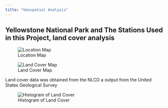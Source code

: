 ```yaml
---
title: "Geospatial Analysis"
---
```


## Yellowstone National Park and The Stations Used in this Project, land cover analysis

![Location Map](Images/geospatial/LocationMap.jpg)

![Land Cover Map](Images/geospatial/LandCoverMap.jpg)

Land cover data was obtained from the NLCD a output from the United States Geological Survey

![Histogram of Land Cover](Images/geospatial/LandCoverHistogram.jpg)
